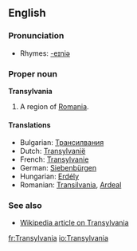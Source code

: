 ==English==

===Pronunciation===
*Rhymes: [[Rhymes:English:-eɪniə|-eɪniə]]

===Proper noun===
'''Transylvania'''

# A region of [[Romania]].

====Translations====
*Bulgarian: [[Трансилвания]]
*Dutch: [[Transylvanië]] {{n}}
*French: [[Transylvanie]] {{f}}
*German: [[Siebenbürgen]]
*Hungarian: [[Erdély]]
*Romanian: [[Transilvania]], [[Ardeal]]

===See also===
*[[w:Transylvania|Wikipedia article on Transylvania]]

[[fr:Transylvania]]
[[io:Transylvania]]